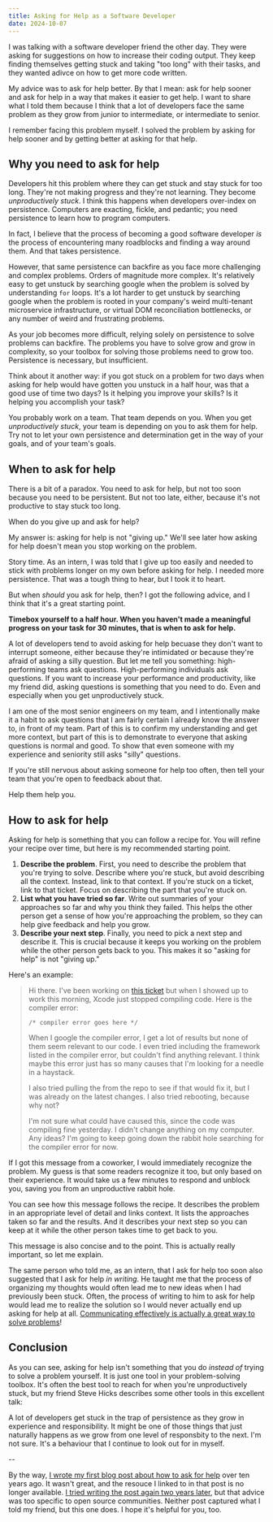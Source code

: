 ```yaml
---
title: Asking for Help as a Software Developer
date: 2024-10-07
---
```


I was talking with a software developer friend the other day. They were asking for suggestions on how to increase their coding output. They keep finding themselves getting stuck and taking "too long" with their tasks, and they wanted adivce on how to get more code written.

My advice was to ask for help better. By that I mean: ask for help sooner and ask for help in a way that makes it easier to get help. I want to share what I told them because I think that a lot of developers face the same problem as they grow from junior to intermediate, or intermediate to senior.

I remember facing this problem myself. I solved the problem by asking for help sooner and by getting better at asking for that help.

## Why you need to ask for help

Developers hit this problem where they can get stuck and stay stuck for too long. They're not making progress and they're not learning. They become _unproductively stuck_. I think this happens when developers over-index on persistence. Computers are exacting, fickle, and pedantic; you need persistence to learn how to program computers.

In fact, I believe that the process of becoming a good software developer _is_ the process of encountering many roadblocks and finding a way around them. And that takes persistence.

However, that same persistence can backfire as you face more challenging and complex problems. Orders of magnitude more complex. It's relatively easy to get unstuck by searching google when the problem is solved by understanding `for` loops. It's a lot harder to get unstuck by searching google when the problem is rooted in your company's weird multi-tenant microservice infrastructure, or virtual DOM reconciliation bottlenecks, or any number of weird and frustrating problems.

As your job becomes more difficult, relying solely on persistence to solve problems can backfire. The problems you have to solve grow and grow in complexity, so your toolbox for solving those problems need to grow too. Persistence is necessary, but insufficient.

Think about it another way: if you got stuck on a problem for two days when asking for help would have gotten you unstuck in a half hour, was that a good use of time two days? Is it helping you improve your skills? Is it helping you accomplish your task?

You probably work on a team. That team depends on you. When you get _unproductively stuck_, your team is depending on you to ask them for help. Try not to let your own persistence and determination get in the way of your goals, and of your team's goals.

## When to ask for help

There is a bit of a paradox. You need to ask for help, but not too soon because you need to be persistent. But not too late, either, because it's not productive to stay stuck too long.

When do you give up and ask for help?

My answer is: asking for help is not "giving up." We'll see later how asking for help doesn't mean you stop working on the problem.

Story time. As an intern, I was told that I give up too easily and needed to stick with problems longer on my own before asking for help. I needed more persistence. That was a tough thing to hear, but I took it to heart.

But when _should_ you ask for help, then? I got the following advice, and I think that it's a great starting point.

**Timebox yourself to a half hour. When you haven't made a meaningful progress on your task for 30 minutes, that is when to ask for help.**

A lot of developers tend to avoid asking for help becuase they don't want to interrupt someone, either because they're intimidated or because they're afraid of asking a silly question. But let me tell you something: high-performing teams ask questions. High-performing individuals ask questions. If you want to increase your performance and productivity, like my friend did, asking questions is something that you need to do. Even and especially when you get unproductively stuck.

I am one of the most senior engineers on my team, and I intentionally make it a habit to ask questions that I am fairly certain I already know the answer to, in front of my team. Part of this is to confirm my understanding and get more context, but part of this is to demonstrate to everyone that asking questions is normal and good. To show that even someone with my experience and seniority still asks "silly" questions.

If you're still nervous about asking someone for help too often, then tell your team that you're open to feedback about that.

Help them help you.

## How to ask for help

Asking for help is something that you can follow a recipe for. You will refine your recipe over time, but here is my recommended starting point.

1. **Describe the problem**. First, you need to describe the problem that you're trying to solve. Describe where you're stuck, but avoid describing all the context. Instead, link to that context. If you're stuck on a ticket, link to that ticket. Focus on describing the part that you're stuck on.
2. **List what you have tried so far**. Write out summaries of your approaches so far and why you think they failed. This helps the other person get a sense of how you're approaching the problem, so they can help give feedback and help you grow.
3. **Describe your next step**. Finally, you need to pick a next step and describe it. This is crucial because it keeps you working on the problem while the other person gets back to you. This makes it so "asking for help" is not "giving up."

Here's an example:

> Hi there. I've been working on [this ticket](https://example.com/) but when I showed up to work this morning, Xcode just stopped compiling code. Here is the compiler error:
>
> `/* compiler error goes here */`
>
> When I google the compiler error, I get a lot of results but none of them seem relevant to our code. I even tried including the framework listed in the compiler error, but couldn't find anything relevant. I think maybe this error just has so many causes that I'm looking for a needle in a haystack.
>
> I also tried pulling the from the repo to see if that would fix it, but I was already on the latest changes. I also tried rebooting, because why not?
>
> I'm not sure what could have caused this, since the code was compiling fine yesterday. I didn't change anything on my computer. Any ideas? I'm going to keep going down the rabbit hole searching for the compiler error for now.

If I got this message from a coworker, I would immediately recognize the problem. My guess is that some readers recognize it too, but only based on their experience. It would take us a few minutes to respond and unblock you, saving you from an unproductive rabbit hole.

You can see how this message follows the recipe. It describes the problem in an appropriate level of detail and links context. It lists the approaches taken so far and the results. And it describes your next step so you can keep at it while the other person takes time to get back to you.

This message is also concise and to the point. This is actually really important, so let me explain.

The same person who told me, as an intern, that I ask for help too soon also suggested that I ask for help _in writing_. He taught me that the process of organizing my thoughts would often lead me to new ideas when I had previously been stuck. Often, the process of writing to him to ask for help would lead me to realize the solution so I would never actually end up asking for help at all. [Communicating effectively is actually a great way to solve problems](/blog/communication-as-problem-solving/)!

## Conclusion

As you can see, asking for help isn't something that you do _instead of_ trying to solve a problem yourself. It is just one tool in your problem-solving toolbox. It's often the best tool to reach for when you're unproductively stuck, but my friend Steve Hicks describes some other tools in this excellent talk:

<YouTube videoID="3XscuivvUzI" />

A lot of developers get stuck in the trap of persistence as they grow in experience and responsibility. It might be one of those things that just naturally happens as we grow from one level of responsbity to the next. I'm not sure. It's a behaviour that I continue to look out for in myself.

--

By the way, [I wrote my first blog post about how to ask for help](/blog/how-to-ask-for-developer-help/) over ten years ago. It wasn't great, and the resouce I linked to in that post is no longer available. [I tried writing the post again two years later](/blog/asking-for-help-in-open-source/), but that advice was too specific to open source communities. Neither post captured what I told my friend, but this one does. I hope it's helpful for you, too.
